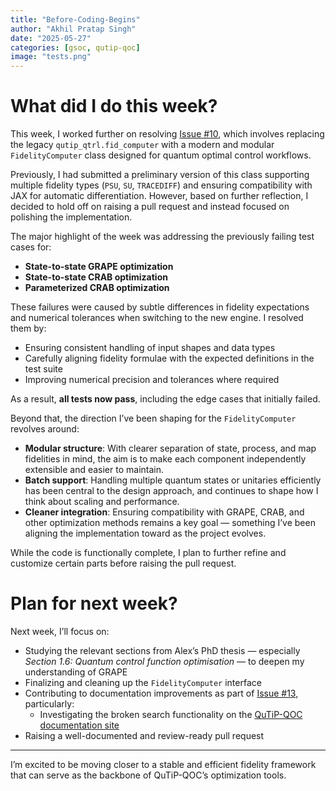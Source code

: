 ```yaml
---
title: "Before-Coding-Begins"
author: "Akhil Pratap Singh"
date: "2025-05-27"
categories: [gsoc, qutip-qoc]
image: "tests.png"
---
```


# What did I do this week?

This week, I worked further on resolving [Issue #10](https://github.com/qutip/qutip-qoc/issues/10), which involves replacing the legacy `qutip_qtrl.fid_computer` with a modern and modular `FidelityComputer` class designed for quantum optimal control workflows.

Previously, I had submitted a preliminary version of this class supporting multiple fidelity types (`PSU`, `SU`, `TRACEDIFF`) and ensuring compatibility with JAX for automatic differentiation. However, based on further reflection, I decided to hold off on raising a pull request and instead focused on polishing the implementation.

The major highlight of the week was addressing the previously failing test cases for:

- **State-to-state GRAPE optimization**
- **State-to-state CRAB optimization**
- **Parameterized CRAB optimization**

These failures were caused by subtle differences in fidelity expectations and numerical tolerances when switching to the new engine. I resolved them by:

- Ensuring consistent handling of input shapes and data types
- Carefully aligning fidelity formulae with the expected definitions in the test suite
- Improving numerical precision and tolerances where required

As a result, **all tests now pass**, including the edge cases that initially failed.

Beyond that, the direction I’ve been shaping for the `FidelityComputer` revolves around:

-  **Modular structure**: With clearer separation of state, process, and map fidelities in mind, the aim is to make each component independently extensible and easier to maintain.
-  **Batch support**: Handling multiple quantum states or unitaries efficiently has been central to the design approach, and continues to shape how I think about scaling and performance.
-  **Cleaner integration**: Ensuring compatibility with GRAPE, CRAB, and other optimization methods remains a key goal — something I’ve been aligning the implementation toward as the project evolves.


While the code is functionally complete, I plan to further refine and customize certain parts before raising the pull request.

# Plan for next week?

Next week, I’ll focus on:

- Studying the relevant sections from Alex’s PhD thesis — especially *Section 1.6: Quantum control function optimisation* — to deepen my understanding of GRAPE
- Finalizing and cleaning up the `FidelityComputer` interface
- Contributing to documentation improvements as part of [Issue #13](https://github.com/qutip/qutip-qoc/issues/13), particularly:
  - Investigating the broken search functionality on the [QuTiP-QOC documentation site](https://qutip-qoc.readthedocs.io/en/latest/)
- Raising a well-documented and review-ready pull request

---

I'm excited to be moving closer to a stable and efficient fidelity framework that can serve as the backbone of QuTiP-QOC’s optimization tools.

